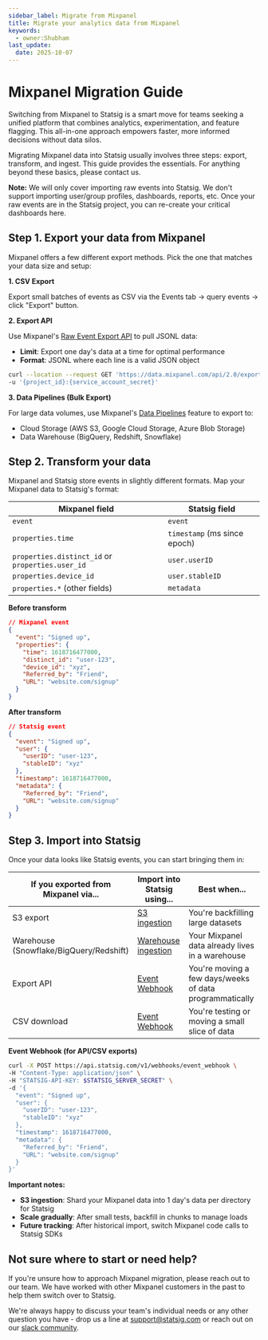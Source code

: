 ```yaml
---
sidebar_label: Migrate from Mixpanel
title: Migrate your analytics data from Mixpanel
keywords:
  - owner:Shubham
last_update:
  date: 2025-10-07
---
```


# Mixpanel Migration Guide

Switching from Mixpanel to Statsig is a smart move for teams seeking a unified platform that combines analytics, experimentation, and feature flagging. This all-in-one approach empowers faster, more informed decisions without data silos.

Migrating Mixpanel data into Statsig usually involves three steps: export, transform, and ingest. This guide provides the essentials. For anything beyond these basics, please contact us.

**Note:** We will only cover importing raw events into Statsig. We don't support importing user/group profiles, dashboards, reports, etc. Once your raw events are in the Statsig project, you can re-create your critical dashboards here.

## Step 1. Export your data from Mixpanel

Mixpanel offers a few different export methods. Pick the one that matches your data size and setup:

**1. CSV Export**

Export small batches of events as CSV via the Events tab → query events → click "Export" button.

**2. Export API**

Use Mixpanel's [Raw Event Export API](https://developer.mixpanel.com/reference/raw-event-export) to pull JSONL data:
- **Limit**: Export one day's data at a time for optimal performance
- **Format**: JSONL where each line is a valid JSON object

```bash
curl --location --request GET 'https://data.mixpanel.com/api/2.0/export?from_date=2023-01-01&to_date=2023-01-01' \
-u '{project_id}:{service_account_secret}'
```

**3. Data Pipelines (Bulk Export)**

For large data volumes, use Mixpanel's [Data Pipelines](https://docs.mixpanel.com/docs/data-pipelines) feature to export to:
- Cloud Storage (AWS S3, Google Cloud Storage, Azure Blob Storage)
- Data Warehouse (BigQuery, Redshift, Snowflake)

## Step 2. Transform your data

Mixpanel and Statsig store events in slightly different formats. Map your Mixpanel data to Statsig's format:

| Mixpanel field | Statsig field |
|----------------|---------------|
| `event` | `event` |
| `properties.time` | `timestamp` (ms since epoch) |
| `properties.distinct_id` or `properties.user_id` | `user.userID` |
| `properties.device_id` | `user.stableID` |
| `properties.*` (other fields) | `metadata` |

**Before transform**

```json
// Mixpanel event
{
  "event": "Signed up",
  "properties": {
    "time": 1618716477000,
    "distinct_id": "user-123",
    "device_id": "xyz",
    "Referred_by": "Friend",
    "URL": "website.com/signup"
  }
}
```

**After transform**

```json
// Statsig event
{
  "event": "Signed up",
  "user": {
    "userID": "user-123",
    "stableID": "xyz"
  },
  "timestamp": 1618716477000,
  "metadata": {
    "Referred_by": "Friend",
    "URL": "website.com/signup"
  }
}
```

## Step 3. Import into Statsig

Once your data looks like Statsig events, you can start bringing them in:

| If you exported from Mixpanel via... | Import into Statsig using... | Best when... |
|--------------------------------------|------------------------------|--------------|
| S3 export | [S3 ingestion](/data-warehouse-ingestion/s3) | You're backfilling large datasets |
| Warehouse (Snowflake/BigQuery/Redshift) | [Warehouse ingestion](/data-warehouse-ingestion/introduction) | Your Mixpanel data already lives in a warehouse |
| Export API | [Event Webhook](https://docs.statsig.com/http-api#post-event-webhook) | You're moving a few days/weeks of data programmatically |
| CSV download | [Event Webhook](https://docs.statsig.com/http-api#post-event-webhook) | You're testing or moving a small slice of data |

**Event Webhook (for API/CSV exports)**

```bash
curl -X POST https://api.statsig.com/v1/webhooks/event_webhook \
-H "Content-Type: application/json" \
-H "STATSIG-API-KEY: $STATSIG_SERVER_SECRET" \
-d '{
  "event": "Signed up",
  "user": {
    "userID": "user-123",
    "stableID": "xyz"
  },
  "timestamp": 1618716477000,
  "metadata": {
    "Referred_by": "Friend",
    "URL": "website.com/signup"
  }
}'
```

**Important notes:**
- **S3 ingestion**: Shard your Mixpanel data into 1 day's data per directory for Statsig
- **Scale gradually**: After small tests, backfill in chunks to manage loads
- **Future tracking**: After historical import, switch Mixpanel code calls to Statsig SDKs

## Not sure where to start or need help?

If you're unsure how to approach Mixpanel migration, please reach out to our team. We have worked with other Mixpanel customers in the past to help them switch over to Statsig.

We're always happy to discuss your team's individual needs or any other question you have - drop us a line at [support@statsig.com](mailto:support@statsig.com) or reach out on our [slack community](https://statsig.com/slack).

